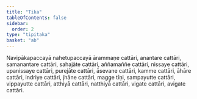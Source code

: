 ```yaml
---
title: "Tika"
tableOfContents: false
sidebar:
  order: 2
type: "tipitaka"
basket: "ab"
---
```



<DynamicBreadcrumb />

<Paragraph number="653">
Navipākapaccayā nahetupaccayā ārammaṇe cattāri, anantare cattāri, samanantare cattāri, sahajāte cattāri, aññamaññe cattāri, nissaye cattāri, upanissaye cattāri, purejāte cattāri, āsevane cattāri, kamme cattāri, āhāre cattāri, indriye cattāri, jhāne cattāri, magge tīṇi, sampayutte cattāri, vippayutte cattāri, atthiyā cattāri, natthiyā cattāri, vigate cattāri, avigate cattāri.
</Paragraph>
